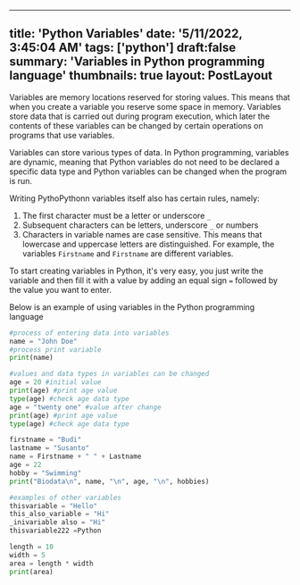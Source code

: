 ---
 title: 'Python Variables'
 date: '5/11/2022, 3:45:04 AM'
 tags: ['python']
 draft:false
 summary: 'Variables in Python programming language'
 thumbnails: true
 layout: PostLayout
 ---

 Variables are memory locations reserved for storing values.  This means that when you create a variable you reserve some space in memory.  Variables store data that is carried out during program execution, which later the contents of these variables can be changed by certain operations on programs that use variables.

 Variables can store various types of data.  In Python programming, variables are dynamic, meaning that Python variables do not need to be declared a specific data type and Python variables can be changed when the program is run.

 Writing PythoPythonn variables itself also has certain rules, namely:

 1. The first character must be a letter or underscore `_`
 2. Subsequent characters can be letters, underscore `_` or numbers
 3. Characters in variable names are case sensitive.  This means that lowercase and uppercase letters are distinguished.  For example, the variables `Firstname` and `Firstname` are different variables.

 To start creating variables in Python, it's very easy, you just write the variable and then fill it with a value by adding an equal sign `=` followed by the value you want to enter.

 Below is an example of using variables in the Python programming language

 ``` python:variable.py
 #process of entering data into variables
 name = "John Doe"
 #process print variable
 print(name)

 #values ​​and data types in variables can be changed
 age = 20 #initial value
 print(age) #print age value
 type(age) #check age data type
 age = "twenty one" #value after change
 print(age) #print age value
 type(age) #check age data type

 firstname = "Budi"
 lastname = "Susanto"
 name = Firstname + " " + Lastname
 age = 22
 hobby = "Swimming"
 print("Biodata\n", name, "\n", age, "\n", hobbies)

 #examples of other variables
 thisvariable = "Hello"
 this_also_variable = "Hi"
 _inivariable also = "Hi"
 thisvariable222 =Python

 length = 10
 width = 5
 area = length * width
 print(area)
 ```
